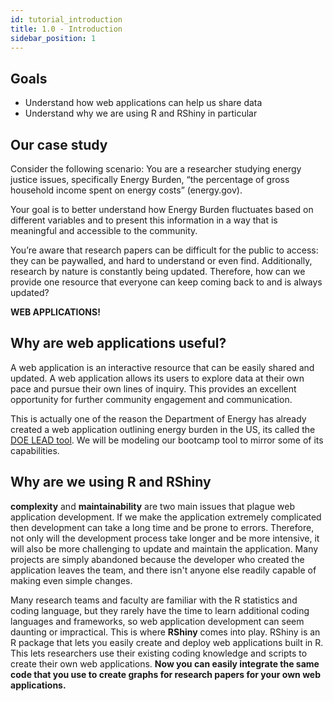 ```yaml
---
id: tutorial_introduction
title: 1.0 - Introduction
sidebar_position: 1
---
```

## Goals
- Understand how web applications can help us share data
- Understand why we are using R and RShiny in particular
 
 
## Our case study
Consider the following scenario:  You are a researcher studying energy justice issues, specifically Energy Burden, “the percentage of gross household income spent on energy costs” (energy.gov).  
 
Your goal is to better understand how Energy Burden fluctuates based on different variables and to present this information in a way that is meaningful and accessible to the community.
 
You’re aware that research papers can be difficult for the public to access: they can be paywalled, and hard to understand or even find. Additionally, research by nature is constantly being updated. Therefore, how can we provide one resource that everyone can keep coming back to and is always updated?
 
**WEB APPLICATIONS!**
 
## Why are web applications useful?
A web application is an interactive resource that can be easily shared and updated. A web application allows its users to explore data at their own pace and pursue their own lines of inquiry. This provides an excellent opportunity for further community engagement and communication.
 
This is actually one of the reason the Department of Energy has already created a web application outlining energy burden in the US, its called the <a href='https://www.energy.gov/eere/slsc/maps/lead-tool'>DOE LEAD tool</a>. We will be modeling our bootcamp tool to mirror some of its capabilities.
 
## Why are we using R and RShiny
**complexity** and **maintainability** are two main issues that plague web application development. If we make the application extremely complicated then development can take a long time and be prone to errors. Therefore, not only will the development process take longer and be more intensive, it will also be more challenging to update and maintain the application. Many projects are simply abandoned because the developer who created the application leaves the team, and there isn't anyone  else readily capable of making even simple changes.
 
Many research teams and faculty are familiar with the R statistics and coding language, but they rarely have the time to learn additional coding languages and frameworks, so web application development can seem daunting or impractical. This is where **RShiny** comes into play. RShiny is an R package that lets you easily create and deploy web applications built in R. This lets researchers use their existing coding knowledge and scripts to create their own web applications. **Now you can easily integrate the same code that you use to create graphs for research papers for your own web applications.**
